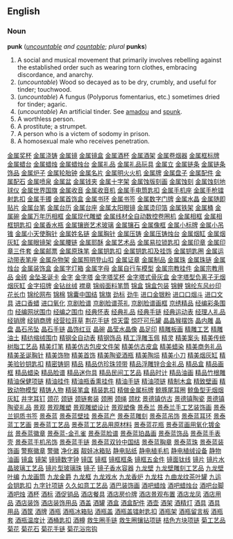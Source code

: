 ==English==
===Noun===
'''punk''' (''[[uncountable]] and [[countable]]''; ''plural'' '''punks''')

#A social and musical movement that primarily involves rebelling against the established order such as wearing torn clothes, embracing discordance, and anarchy.
#(''uncountable'') Wood so decayed as to be dry, crumbly, and useful for tinder; touchwood.
#(''uncountable'') A fungus (Polyporus fomentarius, etc.) sometimes dried for tinder; agaric.
#(''uncountable'') An artificial tinder. See [[amadou]] and [[spunk]].
#A worthless person.
#A prostitute; a strumpet.
#A person who is a victem of sodomy in prison.
#A homosexual male who receives penetration.
<!--add modern senses-->
[http://www.88558888.com/lipin19/001.htm 金属奖杯]
[http://www.88558888.com/lipin019/002.htm 金属浇铸]
[http://www.88558888.com/lipin019/003.htm 金属镜]
[http://www.88558888.com/lipin019/004.htm 金属镜盒]
[http://www.88558888.com/lipin019/005.htm 金属酒杯]
[http://www.88558888.com/lipin019/006.htm 金属酒架]
[http://www.88558888.com/lipin019/007.htm 金属卷烟器]
[http://www.88558888.com/lipin019/008.htm 金属框标牌]
[http://www.88558888.com/lipin019/009.htm 金属蜡台]
[http://www.88558888.com/lipin019/010.htm 金属蜡烛]
[http://www.88558888.com/lipin019/011.htm 金属蜡烛台]
[http://www.88558888.com/lipin019/012.htm 金属礼品]
[http://www.88558888.com/lipin019/013.htm 金属礼品玩具]
[http://www.88558888.com/lipin019/014.htm 金属立]
[http://www.88558888.com/lipin019/015.htm 金属链条]
[http://www.88558888.com/lipin019/016.htm 金属链条饰品]
[http://www.88558888.com/lipin019/017.htm 金属炉子]
[http://www.88558888.com/lipin019/018.htm 金属轮胎钟]
[http://www.88558888.com/lipin019/019.htm 金属名片]
[http://www.88558888.com/lipin019/020.htm 金属明火火机]
[http://www.88558888.com/lipin019/021.htm 金属牌]
[http://www.88558888.com/lipin019/022.htm 金属盘子]
[http://www.88558888.com/lipin019/023.htm 金属配件]
[http://www.88558888.com/lipin019/024.htm 金属配石]
[http://www.88558888.com/lipin019/025.htm 金属喷泉]
[http://www.88558888.com/lipin019/026.htm 金属盆]
[http://www.88558888.com/lipin019/027.htm 金属钱夹]
[http://www.88558888.com/lipin019/028.htm 金属十字架]
[http://www.88558888.com/lipin019/029.htm 金属蚀版刻画]
[http://www.88558888.com/lipin019/030.htm 金属蚀刻]
[http://www.88558888.com/lipin019/031.htm 金属蚀刻地球仪]
[http://www.88558888.com/lipin019/032.htm 金属世界国旗]
[http://www.88558888.com/lipin019/033.htm 金属收音]
[http://www.88558888.com/lipin019/034.htm 金属收音机]
[http://www.88558888.com/lipin019/035.htm 金属手电筒匙扣]
[http://www.88558888.com/lipin019/036.htm 金属手机座]
[http://www.88558888.com/lipin019/037.htm 金属手枪镭射匙扣]
[http://www.88558888.com/lipin019/038.htm 金属手镯]
[http://www.88558888.com/lipin019/039.htm 金属首饰盒]
[http://www.88558888.com/lipin019/040.htm 金属书环]
[http://www.88558888.com/lipin019/041.htm 金属书签]
[http://www.88558888.com/lipin019/042.htm 金属数字门牌]
[http://www.88558888.com/lipin019/043.htm 金属水晶]
[http://www.88558888.com/lipin019/044.htm 金属随即贴片]
[http://www.88558888.com/lipin019/045.htm 金属台笔]
[http://www.88558888.com/lipin019/046.htm 金属台历]
[http://www.88558888.com/lipin019/047.htm 金属台座]
[http://www.88558888.com/lipin019/048.htm 金属太阳眼镜]
[http://www.88558888.com/lipin019/049.htm 金属烫印箔]
[http://www.88558888.com/lipin019/050.htm 金属铁架]
[http://www.88558888.com/lipin019/051.htm 金属桶]
[http://www.88558888.com/lipin019/052.htm 金属碗]
[http://www.88558888.com/lipin019/053.htm 金属万年历相框]
[http://www.88558888.com/lipin019/054.htm 金属现代雕塑]
[http://www.88558888.com/lipin019/055.htm 金属线材全自动数控卷圈机]
[http://www.88558888.com/lipin019/056.htm 金属相框]
[http://www.88558888.com/lipin019/057.htm 金属相框钥匙扣]
[http://www.88558888.com/lipin019/058.htm 金属香水瓶]
[http://www.88558888.com/lipin019/059.htm 金属镶嵌艺术玻璃]
[http://www.88558888.com/lipin019/060.htm 金属镶石]
[http://www.88558888.com/lipin019/061.htm 金属像框]
[http://www.88558888.com/lipin019/062.htm 金属小标牌]
[http://www.88558888.com/lipin019/063.htm 金属小吊锥]
[http://www.88558888.com/lipin019/064.htm 金属小天使胸针]
[http://www.88558888.com/lipin019/065.htm 金属姓名链]
[http://www.88558888.com/lipin019/066.htm 金属胸针]
[http://www.88558888.com/lipin019/067.htm 金属压铸]
[http://www.88558888.com/lipin019/068.htm 金属压铸烛台]
[http://www.88558888.com/lipin019/069.htm 金属烟缸]
[http://www.88558888.com/lipin019/070.htm 金属烟灰缸]
[http://www.88558888.com/lipin019/071.htm 金属眼镜架]
[http://www.88558888.com/lipin019/072.htm 金属腰链]
[http://www.88558888.com/lipin019/073.htm 金属耶酥]
[http://www.88558888.com/lipin019/074.htm 金属艺术品]
[http://www.88558888.com/lipin019/075.htm 金属易拉锁匙扣]
[http://www.88558888.com/lipin019/076.htm 金属印章]
[http://www.88558888.com/lipin019/077.htm 金属印章三件套]
[http://www.88558888.com/lipin019/078.htm 金属邮票]
[http://www.88558888.com/lipin019/079.htm 金属原珠笔]
[http://www.88558888.com/lipin019/080.htm 金属钥匙扣]
[http://www.88558888.com/lipin019/081.htm 金属钥匙扣及挂饰]
[http://www.88558888.com/lipin019/082.htm 金属钥匙圈]
[http://www.88558888.com/lipin019/083.htm 金属运动带表笔座]
[http://www.88558888.com/lipin019/084.htm 金属杂物架]
[http://www.88558888.com/lipin019/085.htm 金属照明登山扣]
[http://www.88558888.com/lipin019/086.htm 金属证章]
[http://www.88558888.com/lipin019/087.htm 金属制品]
[http://www.88558888.com/lipin019/088.htm 金属珠]
[http://www.88558888.com/lipin019/089.htm 金属珠链]
[http://www.88558888.com/lipin019/090.htm 金属烛台]
[http://www.88558888.com/lipin019/091.htm 金属装饰盒]
[http://www.88558888.com/lipin019/092.htm 金属字灯箱]
[http://www.88558888.com/lipin019/093.htm 金属字母]
[http://www.88558888.com/lipin019/094.htm 金属自行车模型]
[http://www.88558888.com/lipin019/095.htm 金属宗教挂件]
[http://www.88558888.com/lipin019/096.htm 金属宗教用品]
[http://www.88558888.com/lipin019/097.htm 金砖]
[http://www.88558888.com/lipin019/098.htm 金坠圣诞卡]
[http://www.88558888.com/lipin019/099.htm 金字]
[http://www.88558888.com/lipin019/100.htm 金字塔]
[http://www.88558888.com/lipin019/101.htm 金字塔奖杯]
[http://www.88558888.com/lipin019/102.htm 金字塔式骨灰盒]
[http://www.88558888.com/lipin019/103.htm 金字塔型负离子无烟烟灰缸]
[http://www.88558888.com/lipin019/104.htm 金字招牌]
[http://www.88558888.com/lipin019/105.htm 金钻丝绒]
[http://www.88558888.com/lipin019/106.htm 襟章]
[http://www.88558888.com/lipin019/107.htm 锦缎面料笔筒]
[http://www.88558888.com/lipin019/108.htm 锦盒]
[http://www.88558888.com/lipin019/109.htm 锦盒包装]
[http://www.88558888.com/lipin019/110.htm 锦鲤]
[http://www.88558888.com/lipin019/111.htm 锦纶东风纱印花长巾]
[http://www.88558888.com/lipin019/112.htm 锦纶网布]
[http://www.88558888.com/lipin019/113.htm 锦棉]
[http://www.88558888.com/lipin019/114.htm 锦囊中国结]
[http://www.88558888.com/lipin019/115.htm 锦旗]
[http://www.88558888.com/lipin019/116.htm 劲标]
[http://www.88558888.com/lipin019/117.htm 劲牛]
[http://www.88558888.com/lipin019/118.htm 进口金银粉]
[http://www.88558888.com/lipin019/119.htm 进口口烟斗]
[http://www.88558888.com/lipin019/120.htm 进口文具]
[http://www.88558888.com/lipin019/121.htm 进口香蜡]
[http://www.88558888.com/lipin019/122.htm 进口氧化]
[http://www.88558888.com/lipin019/123.htm 京剧脸谱]
[http://www.88558888.com/lipin019/124.htm 京剧脸谱茶礼]
[http://www.88558888.com/lipin019/125.htm 京剧脸谱画框]
[http://www.88558888.com/lipin019/126.htm 京绣精品]
[http://www.88558888.com/lipin019/127.htm 经编彩条围巾]
[http://www.88558888.com/lipin019/128.htm 经编网状围巾]
[http://www.88558888.com/lipin019/129.htm 经编之围巾]
[http://www.88558888.com/lipin019/130.htm 经典怀表]
[http://www.88558888.com/lipin019/131.htm 经典礼品]
[http://www.88558888.com/lipin019/132.htm 经典手链]
[http://www.88558888.com/lipin019/133.htm 经典运动表]
[http://www.88558888.com/lipin019/134.htm 经理人礼品]
[http://www.88558888.com/lipin019/135.htm 经销牌]
[http://www.88558888.com/lipin019/136.htm 经销商牌]
[http://www.88558888.com/lipin019/137.htm 经营拉菲草]
[http://www.88558888.com/lipin019/138.htm 荆花手链]
[http://www.88558888.com/lipin019/139.htm 惊天雷]
[http://www.88558888.com/lipin019/140.htm 惊吓可乐罐]
[http://www.88558888.com/lipin019/141.htm 晶晶猴摆饰]
[http://www.88558888.com/lipin019/142.htm 晶内雕]
[http://www.88558888.com/lipin019/143.htm 晶盘]
[http://www.88558888.com/lipin019/144.htm 晶石吊坠]
[http://www.88558888.com/lipin019/145.htm 晶石手链]
[http://www.88558888.com/lipin019/146.htm 晶饰红豆]
[http://www.88558888.com/lipin019/147.htm 晶碗]
[http://www.88558888.com/lipin019/148.htm 晶莹水晶像]
[http://www.88558888.com/lipin019/149.htm 晶足印]
[http://www.88558888.com/lipin019/150.htm 精雕板画]
[http://www.88558888.com/lipin019/151.htm 精雕工艺]
[http://www.88558888.com/lipin019/152.htm 精雕油土]
[http://www.88558888.com/lipin019/153.htm 精纺缩绒围巾]
[http://www.88558888.com/lipin019/154.htm 精钢全自动表]
[http://www.88558888.com/lipin019/155.htm 精钢饰品]
[http://www.88558888.com/lipin019/156.htm 精工浮雕玉佩]
[http://www.88558888.com/lipin019/157.htm 精灵]
[http://www.88558888.com/lipin019/158.htm 精美案头]
[http://www.88558888.com/lipin019/159.htm 精美传统树脂工艺品]
[http://www.88558888.com/lipin019/160.htm 精美灯笔]
[http://www.88558888.com/lipin019/161.htm 精美仿古包皮文件架]
[http://www.88558888.com/lipin019/162.htm 精美仿古皮盒]
[http://www.88558888.com/lipin019/163.htm 精美蜡染]
[http://www.88558888.com/lipin019/164.htm 精美商务礼品]
[http://www.88558888.com/lipin019/165.htm 精美圣诞胸针]
[http://www.88558888.com/lipin019/166.htm 精美饰物]
[http://www.88558888.com/lipin019/167.htm 精美首饰]
[http://www.88558888.com/lipin019/168.htm 精美陶瓷酒瓶]
[http://www.88558888.com/lipin019/169.htm 精美陶埙]
[http://www.88558888.com/lipin019/170.htm 精美小刀]
[http://www.88558888.com/lipin019/171.htm 精美烟灰缸]
[http://www.88558888.com/lipin019/172.htm 精美验钞钥匙扣]
[http://www.88558888.com/lipin019/173.htm 精密铸铜]
[http://www.88558888.com/lipin019/174.htm 精品]
[http://www.88558888.com/lipin019/175.htm 精品仿珍珠领带]
[http://www.88558888.com/lipin019/176.htm 精品浮雕锌合金礼品]
[http://www.88558888.com/lipin019/177.htm 精品盒]
[http://www.88558888.com/lipin019/178.htm 精品画框]
[http://www.88558888.com/lipin019/179.htm 精品蜡染]
[http://www.88558888.com/lipin019/180.htm 精品脸谱]
[http://www.88558888.com/lipin019/181.htm 精品迷你具]
[http://www.88558888.com/lipin019/182.htm 精品民间工艺品]
[http://www.88558888.com/lipin019/183.htm 精品时计]
[http://www.88558888.com/lipin019/184.htm 精品油画]
[http://www.88558888.com/lipin019/185.htm 精品竹根雕]
[http://www.88558888.com/lipin019/186.htm 精油保健项链]
[http://www.88558888.com/lipin019/187.htm 精油挂件]
[http://www.88558888.com/lipin019/188.htm 精油瓶香熏挂件]
[http://www.88558888.com/lipin019/189.htm 精油手链]
[http://www.88558888.com/lipin019/190.htm 精油项链]
[http://www.88558888.com/lipin019/191.htm 精制木盒]
[http://www.88558888.com/lipin019/192.htm 精致壁画]
[http://www.88558888.com/lipin019/193.htm 精致动物模型]
[http://www.88558888.com/lipin019/194.htm 精铸人物]
[http://www.88558888.com/lipin019/195.htm 精装笔盒]
[http://www.88558888.com/lipin019/196.htm 精装匙扣]
[http://www.88558888.com/lipin019/197.htm 精做金属标牌]
[http://www.88558888.com/lipin019/198.htm 鲸豚尾耳圈]
[http://www.88558888.com/lipin019/199.htm 鲸鱼型无烟烟灰缸]
[http://www.88558888.com/lipin019/200.htm 井字耳钉]
[http://www.88558888.com/lipin019/201.htm 颈花]
[http://www.88558888.com/lipin019/202.htm 颈链]
[http://www.88558888.com/lipin019/203.htm 颈链套装]
[http://www.88558888.com/lipin019/204.htm 颈圈]
[http://www.88558888.com/lipin019/205.htm 颈绳]
[http://www.88558888.com/lipin019/206.htm 颈枕]
[http://www.88558888.com/lipin019/207.htm 景德镇仿古]
[http://www.88558888.com/lipin019/208.htm 景德镇陶瓷]
[http://www.88558888.com/lipin019/209.htm 景德镇陶瓷礼品]
[http://www.88558888.com/lipin019/210.htm 景观]
[http://www.88558888.com/lipin019/211.htm 景观雕塑]
[http://www.88558888.com/lipin019/212.htm 景观雕塑设计]
[http://www.88558888.com/lipin019/213.htm 景观塑像]
[http://www.88558888.com/lipin019/214.htm 景泰兰]
[http://www.88558888.com/lipin019/215.htm 景泰兰手工艺装饰画]
[http://www.88558888.com/lipin019/216.htm 景泰兰铜质书签]
[http://www.88558888.com/lipin019/217.htm 景泰蓝]
[http://www.88558888.com/lipin019/218.htm 景泰蓝壁挂]
[http://www.88558888.com/lipin019/219.htm 景泰蓝产]
[http://www.88558888.com/lipin019/220.htm 景泰蓝雕刻]
[http://www.88558888.com/lipin019/221.htm 景泰蓝吊饰]
[http://www.88558888.com/lipin019/222.htm 景泰蓝耳环]
[http://www.88558888.com/lipin019/223.htm 景泰蓝工艺画]
[http://www.88558888.com/lipin019/224.htm 景泰蓝工艺品]
[http://www.88558888.com/lipin019/225.htm 景泰蓝工艺品用原材料]
[http://www.88558888.com/lipin019/226.htm 景泰蓝花瓶]
[http://www.88558888.com/lipin019/227.htm 景泰蓝画用氧化镀金丝]
[http://www.88558888.com/lipin019/228.htm 景泰蓝徽章]
[http://www.88558888.com/lipin019/229.htm 景泰蓝-金孔雀]
[http://www.88558888.com/lipin019/230.htm 景泰蓝脸谱]
[http://www.88558888.com/lipin019/231.htm 景泰蓝珀晶画]
[http://www.88558888.com/lipin019/232.htm 景泰蓝饰品]
[http://www.88558888.com/lipin019/233.htm 景泰蓝手表壳]
[http://www.88558888.com/lipin019/234.htm 景泰蓝手机吊饰]
[http://www.88558888.com/lipin019/235.htm 景泰蓝手链]
[http://www.88558888.com/lipin019/236.htm 景泰蓝双铃中国结]
[http://www.88558888.com/lipin019/237.htm 景泰蓝胸章]
[http://www.88558888.com/lipin019/238.htm 景泰蓝珠]
[http://www.88558888.com/lipin019/239.htm 景泰蓝装饰画]
[http://www.88558888.com/lipin019/240.htm 警察徽章]
[http://www.88558888.com/lipin019/241.htm 警徽]
[http://www.88558888.com/lipin019/242.htm 净化器]
[http://www.88558888.com/lipin019/243.htm 靓娃冰箱贴]
[http://www.88558888.com/lipin019/244.htm 静电贴纸]
[http://www.88558888.com/lipin019/245.htm 静电植毛机]
[http://www.88558888.com/lipin019/246.htm 静电植绒设备]
[http://www.88558888.com/lipin019/247.htm 静物油画]
[http://www.88558888.com/lipin019/248.htm 镜盒]
[http://www.88558888.com/lipin019/249.htm 镜架]
[http://www.88558888.com/lipin019/250.htm 镜镜数字钟]
[http://www.88558888.com/lipin019/251.htm 镜匡]
[http://www.88558888.com/lipin019/252.htm 镜框]
[http://www.88558888.com/lipin019/253.htm 镜框框条]
[http://www.88558888.com/lipin019/254.htm 镜框五金件]
[http://www.88558888.com/lipin019/255.htm 镜面钛线]
[http://www.88558888.com/lipin019/256.htm 镜片]
[http://www.88558888.com/lipin019/257.htm 镜片水晶玻璃工艺品]
[http://www.88558888.com/lipin019/258.htm 镜片型玻璃珠]
[http://www.88558888.com/lipin019/259.htm 镜子]
[http://www.88558888.com/lipin019/260.htm 镜子香水容器]
[http://www.88558888.com/lipin019/261.htm 九龙壁]
[http://www.88558888.com/lipin019/262.htm 九龙壁雕刻工艺品]
[http://www.88558888.com/lipin019/263.htm 九龙壁叶编]
[http://www.88558888.com/lipin019/264.htm 九龙画筒]
[http://www.88558888.com/lipin019/265.htm 九龙金爵]
[http://www.88558888.com/lipin019/266.htm 九龙框]
[http://www.88558888.com/lipin019/267.htm 九龙戏水]
[http://www.88558888.com/lipin019/268.htm 九龙香炉]
[http://www.88558888.com/lipin019/269.htm 九龙柱]
[http://www.88558888.com/lipin019/270.htm 九曲龙纹茶叶罐]
[http://www.88558888.com/lipin019/271.htm 九运会钥匙扣]
[http://www.88558888.com/lipin019/272.htm 九字针项链]
[http://www.88558888.com/lipin019/273.htm 久久如意工艺品]
[http://www.88558888.com/lipin019/274.htm 酒巴装饰画]
[http://www.88558888.com/lipin019/275.htm 酒吧蜡烛]
[http://www.88558888.com/lipin019/276.htm 酒吧蜡烛台]
[http://www.88558888.com/lipin019/277.htm 酒吧台脚]
[http://www.88558888.com/lipin019/278.htm 酒吧烛]
[http://www.88558888.com/lipin019/279.htm 酒杯]
[http://www.88558888.com/lipin019/280.htm 酒标]
[http://www.88558888.com/lipin019/281.htm 酒促销品]
[http://www.88558888.com/lipin019/282.htm 酒店餐具]
[http://www.88558888.com/lipin019/283.htm 酒店房价牌]
[http://www.88558888.com/lipin019/284.htm 酒店景观布置]
[http://www.88558888.com/lipin019/285.htm 酒店龙凤]
[http://www.88558888.com/lipin019/286.htm 酒店用品]
[http://www.88558888.com/lipin019/287.htm 酒店装饰]
[http://www.88558888.com/lipin019/288.htm 酒店装饰用品]
[http://www.88558888.com/lipin019/289.htm 酒盖]
[http://www.88558888.com/lipin019/290.htm 酒罐]
[http://www.88558888.com/lipin019/291.htm 酒盒]
[http://www.88558888.com/lipin019/292.htm 酒盒配件]
[http://www.88558888.com/lipin019/293.htm 酒壶]
[http://www.88558888.com/lipin019/294.htm 酒架]
[http://www.88558888.com/lipin019/295.htm 酒精灯]
[http://www.88558888.com/lipin019/296.htm 酒具]
[http://www.88558888.com/lipin019/297.htm 酒具用品]
[http://www.88558888.com/lipin019/298.htm 酒筐]
[http://www.88558888.com/lipin019/299.htm 酒牌]
[http://www.88558888.com/lipin019/300.htm 酒瓶]
[http://www.88558888.com/lipin019/301.htm 酒瓶冰箱贴]
[http://www.88558888.com/lipin019/302.htm 酒瓶盖]
[http://www.88558888.com/lipin019/303.htm 酒瓶盖镭射匙扣]
[http://www.88558888.com/lipin019/304.htm 酒瓶架]
[http://www.88558888.com/lipin019/305.htm 酒瓶留言板]
[http://www.88558888.com/lipin019/306.htm 酒瓶套]
[http://www.88558888.com/lipin019/307.htm 酒瓶温度计]
[http://www.88558888.com/lipin019/308.htm 酒桶匙扣]
[http://www.88558888.com/lipin019/309.htm 酒樽]
[http://www.88558888.com/lipin019/310.htm 救生圈手链]
[http://www.88558888.com/lipin019/311.htm 救生圈镶钻项链]
[http://www.88558888.com/lipin019/312.htm 桔色方块项链]
[http://www.88558888.com/lipin019/313.htm 菊工艺品]
[http://www.88558888.com/lipin019/314.htm 菊花]
[http://www.88558888.com/lipin019/315.htm 菊花石]
[http://www.88558888.com/lipin019/316.htm 菊花手链]
[http://www.88558888.com/lipin019/317.htm 菊花浴帘钩]